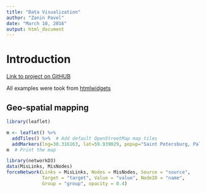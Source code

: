 ```yaml
---
title: "Data Visualization"
author: "Zanin Pavel"
date: "March 10, 2016"
output: html_document
---
```


# Introduction

[Link to project on GitHUB](https://github.com/Filareth2015/Solutions-collection)

All examples were took from [htmlwidgets](http://www.htmlwidgets.org/showcase_leaflet.html) 

## Geo-spatial mapping

```r
library(leaflet)

m <- leaflet() %>%
  addTiles() %>%  # Add default OpenStreetMap map tiles
  addMarkers(lng=30.316163, lat=59.939029, popup="Saint Petersburg, Palace square")
m  # Print the map
```

```r
library(networkD3)
data(MisLinks, MisNodes)
forceNetwork(Links = MisLinks, Nodes = MisNodes, Source = "source",
             Target = "target", Value = "value", NodeID = "name",
             Group = "group", opacity = 0.4)
```